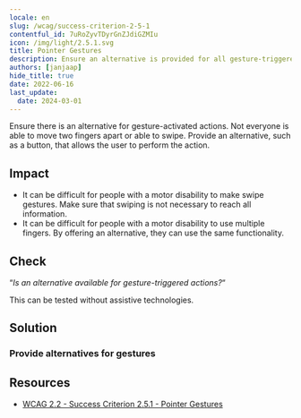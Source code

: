 ```yaml
---
locale: en
slug: /wcag/success-criterion-2-5-1
contentful_id: 7uRoZyvTDyrGnZJdiGZMIu
icon: /img/light/2.5.1.svg
title: Pointer Gestures
description: Ensure an alternative is provided for all gesture-triggered actions.
authors: [janjaap]
hide_title: true
date: 2022-06-16
last_update:
  date: 2024-03-01
---
```


<Hero
  title="Pointer Gestures"
  imageSrc="/img/light/2.5.1.svg"
  alt="WCAG 2.5.1 - Logo"
  prefix="Success Criterion 2.5.1"
  suffix="Level A"
/>

Ensure there is an alternative for gesture-activated actions. Not everyone is able to move two fingers apart or able to swipe. Provide an alternative, such as a button, that allows the user to perform the action.

## Impact

- It can be difficult for people with a motor disability to make swipe gestures. Make sure that swiping is not necessary to reach all information.
- It can be difficult for people with a motor disability to use multiple fingers. By offering an alternative, they can use the same functionality.

## Check

“*Is an alternative available for gesture-triggered actions?*“

This can be tested without assistive technologies.

## Solution

### Provide alternatives for gestures

<CodeSample id="input-gestures" locale="en"/>

## Resources

- [WCAG 2.2 - Success Criterion 2.5.1 - Pointer Gestures](https://www.w3.org/TR/WCAG22/#pointer-gestures)
